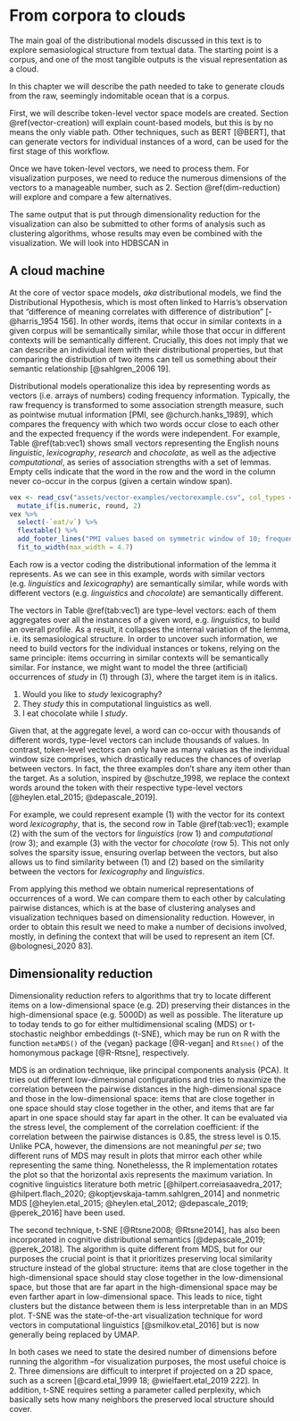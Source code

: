 # From corpora to clouds

The main goal of the distributional models discussed in this text is to explore semasiological structure
from textual data. The starting point is a corpus, and one of the most tangible outputs is the visual representation
as a cloud.

In this chapter we will describe the path needed to take to generate clouds from the raw,
seemingly indomitable ocean that is a corpus.

First, we will describe token-level vector space models are created.
Section \@ref(vector-creation) will explain count-based models, but this is by no means the only viable path.
Other techniques, such as BERT [@BERT], that can generate vectors for individual instances of a word,
can be used for the first stage of this workflow.
<!-- TODO explain why we don't use them -->

Once we have token-level vectors, we need to process them. For visualization purposes,
we need to reduce the numerous dimensions of the vectors to a manageable number, such as 2.
Section \@ref(dim-reduction) will explore and compare a few alternatives.

The same output that is put through dimensionality reduction for the visualization can also
be submitted to other forms of analysis such as clustering algorithms, whose results may
even be combined with the visualization. We will look into HDBSCAN in
<!-- cite appropriate chapter and section. -->

## A cloud machine {#vector-creation}

At the core of vector space models, *aka* distributional models, we find the Distributional Hypothesis, which is most often linked to Harris's observation that "difference of meaning correlates with difference of distribution" [-@harris_1954 156]. In other words, items that occur in similar contexts in a given corpus will be semantically similar, while those that occur in different contexts will be semantically different. Crucially, this does not imply that we can describe an individual item with their distributional properties, but that comparing the distribution of two items can tell us something about their semantic relationship [@sahlgren_2006 19].

Distributional models operationalize this idea by representing words as vectors (i.e. arrays of numbers) coding frequency information. Typically, the raw frequency is transformed to some association strength measure, such as pointwise mutual information [PMI, see @church.hanks_1989], which compares the frequency with which two words occur close to each other and the expected frequency if the words were independent. For example, Table \@ref(tab:vec1) shows small vectors representing the English nouns *linguistic*, *lexicography*, *research* and *chocolate*, as well as the adjective *computational*, as series of association strengths with a set of lemmas. Empty cells indicate that the word in the row and the word in the column never co-occur in the corpus (given a certain window span).

```r
vex <- read_csv("assets/vector-examples/vectorexample.csv", col_types = cols()) %>% 
  mutate_if(is.numeric, round, 2)
vex %>% 
  select(-`eat/v`) %>% 
  flextable() %>% 
  add_footer_lines("PMI values based on symmetric window of 10; frequency data from GloWbE.") %>% 
  fit_to_width(max_width = 4.7)
```

Each row is a vector coding the distributional information of the lemma it represents. As we can see in this example, words with similar vectors (e.g. *linguistics* and *lexicography*) are semantically similar, while words with different vectors (e.g. *linguistics* and *chocolate*) are semantically different.

The vectors in Table \@ref(tab:vec1) are type-level vectors: each of them aggregates over all the instances of a given word, e.g. *linguistics*, to build an overall profile. As a result, it collapses the internal variation of the lemma, i.e. its semasiological structure. In order to uncover such information, we need to build vectors for the individual instances or tokens, relying on the same principle: items occurring in similar contexts will be semantically similar. For instance, we might want to model the three (artificial) occurrences of *study* in (@ex1) through (@ex3), where the target item is in italics.

(@ex1) Would you like to *study* lexicography?
(@ex2) They *study* this in computational linguistics as well.
(@ex3) I eat chocolate while I *study*.

Given that, at the aggregate level, a word can co-occur with thousands of different words, type-level vectors can include thousands of values. In contrast, token-level vectors can only have as many values as the individual window size comprises, which drastically reduces the chances of overlap between vectors. In fact, the three examples don't share any item other than the target. As a solution, inspired by @schutze_1998, we replace the context words around the token with their respective type-level vectors [@heylen.etal_2015; @depascale_2019].

For example, we could represent example (@ex1) with the vector for its context word *lexicography*, that is, the second row in Table \@ref(tab:vec1); example (@ex2) with the sum of the vectors for *linguistics* (row 1) and *computational* (row 3); and example (@ex3) with the vector for *chocolate* (row 5). This not only solves the sparsity issue, ensuring overlap between the vectors, but also allows us to find similarity between (@ex1) and (@ex2) based on the similarity between the vectors for *lexicography* and *linguistics*.

From applying this method we obtain numerical representations of occurrences of a word. We can compare them to each other by calculating pairwise distances, which is at the base of clustering analyses and visualization techniques based on dimensionality reduction. However, in order to obtain this result we need to make a number of decisions involved, mostly, in defining the context that will be used to represent an item [Cf. @bolognesi_2020 83].

## Dimensionality reduction {#dim-reduction}

<!-- NOTE Dimensionality reduction can also refer to SVD and stuff like that, so we should mention it and dismiss, cite Stefano -->

Dimensionality reduction refers to algorithms that try to locate different items on a low-dimensional space (e.g. 2D) preserving their distances in the high-dimensional space (e.g. 5000D) as well as possible.
The literature up to today tends to go for either multidimensional scaling (MDS) or t-stochastic neighbor embeddings (t-SNE),
which may be run on R with the function `metaMDS()` of the {vegan} package [@R-vegan]
and `Rtsne()` of the homonymous package [@R-Rtsne], respectively.

MDS is an ordination technique, like principal components analysis (PCA). It tries out different low-dimensional configurations and tries to maximize the correlation between the pairwise distances in the high-dimensional space and those in the low-dimensional space: items that are close together in one space should stay close together in the other, and items that are far apart in one space should stay far apart in the other.
It can be evaluated via the stress level, the complement of the correlation coefficient: if the correlation between the pairwise distances is 0.85, the stress level is 0.15.
Unlike PCA, however, the dimensions are not meaningful *per se*; two different runs of MDS may result in plots that mirror each other while representing the same thing. Nonethelesss, the R implementation rotates the plot so that the horizontal axis represents the maximum variation.
In cognitive linguistics literature both metric [@hilpert.correiasaavedra_2017; @hilpert.flach_2020; @koptjevskaja-tamm.sahlgren_2014]
and nonmetric MDS [@heylen.etal_2015; @heylen.etal_2012; @depascale_2019; @perek_2016] have been used.

The second technique, t-SNE [@Rtsne2008; @Rtsne2014], has also been incorporated in cognitive distributional semantics [@depascale_2019; @perek_2018].
The algorithm is quite different from MDS, but for our purposes the crucial point is that it prioritizes preserving local similarity structure instead of the global structure: items that are close together in the high-dimensional space should stay close together in the low-dimensional space, but those that are far apart in the high-dimensional space may be even farther apart in low-dimensional space. This leads to nice, tight clusters but the distance between them is less interpretable than in an MDS plot.
T-SNE was the state-of-the-art visualization technique for word vectors in computational linguistics [@smilkov.etal_2016] but is now generally being replaced by UMAP.

<!-- TODO add stuff about UMAP -->

In both cases we need to state the desired number of dimensions before running the algorithm --for visualization purposes, the most useful choice is 2. Three dimensions are difficult to interpret if projected on a 2D space, such as a screen [@card.etal_1999 18; @wielfaert.etal_2019 222]. In addition, t-SNE requires setting a parameter called perplexity, which basically sets how many neighbors the preserved local structure should cover.
